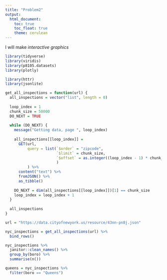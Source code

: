 ```yaml
---
title: "Problem2"
output: 
  html_document:
    toc: true
    toc_float: true
    theme: cerulean
---
```


I will make _interactive graphics_

```r
library(tidyverse)
library(viridis)
library(p8105.datasets)
library(plotly)
```

```r
library(httr)
library(jsonlite)

get_all_inspections = function(url) {
  all_inspections = vector("list", length = 0)
  
  loop_index = 1
  chunk_size = 50000
  DO_NEXT = TRUE
  
  while (DO_NEXT) {
    message("Getting data, page ", loop_index)
    
    all_inspections[[loop_index]] = 
      GET(url,
          query = list(`$order` = "zipcode",
                       `$limit` = chunk_size,
                       `$offset` = as.integer((loop_index - 1) * chunk_size)
                       )
          ) %>%
      content("text") %>%
      fromJSON() %>%
      as_tibble()
    
    DO_NEXT = dim(all_inspections[[loop_index]])[1] == chunk_size
    loop_index = loop_index + 1
  }
  
  all_inspections
}

url = "https://data.cityofnewyork.us/resource/43nn-pn8j.json"

nyc_inspections = get_all_inspections(url) %>%
  bind_rows() 
```


```r
nyc_inspections %>% 
  janitor::clean_names() %>% 
  group_by(boro) %>% 
  summarise(n())
```

```r
queens = nyc_inspections %>% 
  filter(boro == "Queens")

```










